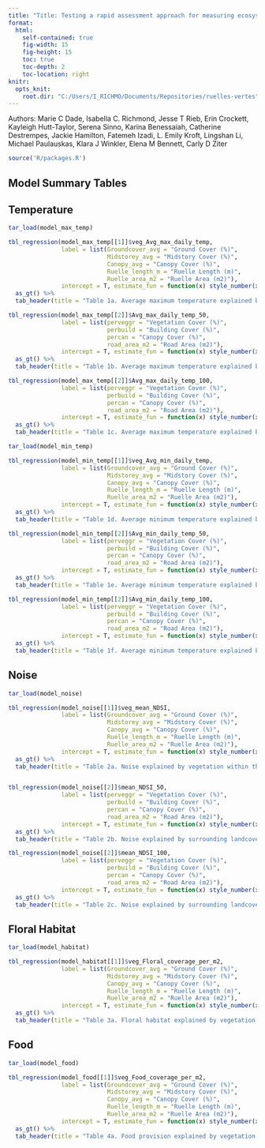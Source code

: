 ```yaml
---
title: "Title: Testing a rapid assessment approach for measuring ecosystem services in urban green alleys"
format: 
  html:
    self-contained: true
    fig-width: 15
    fig-height: 15
    toc: true
    toc-depth: 2
    toc-location: right
knitr:
  opts_knit:
    root.dir: "C:/Users/I_RICHMO/Documents/Repositories/ruelles-vertes"
---
```


Authors: Marie C Dade, Isabella C. Richmond, Jesse T Rieb, Erin Crockett, Kayleigh Hutt-Taylor, Serena Sinno, Karina Benessaiah, Catherine Destrempes, Jackie Hamilton, Fatemeh Izadi, L. Emily Kroft, Lingshan Li, Michael Paulauskas, Klara J Winkler, Elena M Bennett, Carly D Ziter



```r
source('R/packages.R')
```

## Model Summary Tables



## Temperature

```r
tar_load(model_max_temp)

tbl_regression(model_max_temp[[1]]$veg_Avg_max_daily_temp,
               label = list(Groundcover_avg = "Ground Cover (%)", 
                            Midstorey_avg = "Midstory Cover (%)",
                            Canopy_avg = "Canopy Cover (%)",
                            Ruelle_length_m = "Ruelle Length (m)",
                            Ruelle_area_m2 = "Ruelle Area (m2)"),
               intercept = T, estimate_fun = function(x) style_number(x, digits = 3)) %>% 
  as_gt() %>% 
  tab_header(title = "Table 1a. Average maximum temperature explained by vegetation within the ruelle and ruelle structure")

tbl_regression(model_max_temp[[2]]$Avg_max_daily_temp_50,
               label = list(perveggr = "Vegetation Cover (%)",
                            perbuild = "Building Cover (%)",
                            percan = "Canopy Cover (%)",
                            road_area_m2 = "Road Area (m2)"),
               intercept = T, estimate_fun = function(x) style_number(x, digits = 3)) %>% 
  as_gt() %>% 
  tab_header(title = "Table 1b. Average maximum temperature explained by surrounding landcover variables within a 50 m buffer surrounding the sensor")

tbl_regression(model_max_temp[[2]]$Avg_max_daily_temp_100,
               label = list(perveggr = "Vegetation Cover (%)",
                            perbuild = "Building Cover (%)",
                            percan = "Canopy Cover (%)",
                            road_area_m2 = "Road Area (m2)"),
               intercept = T, estimate_fun = function(x) style_number(x, digits = 3)) %>% 
  as_gt() %>% 
  tab_header(title = "Table 1c. Average maximum temperature explained by surrounding landcover variables within a 100 m buffer surrounding the sensor")

tar_load(model_min_temp)

tbl_regression(model_min_temp[[1]]$veg_Avg_min_daily_temp,
               label = list(Groundcover_avg = "Ground Cover (%)", 
                            Midstorey_avg = "Midstory Cover (%)",
                            Canopy_avg = "Canopy Cover (%)",
                            Ruelle_length_m = "Ruelle Length (m)",
                            Ruelle_area_m2 = "Ruelle Area (m2)"),
               intercept = T, estimate_fun = function(x) style_number(x, digits = 3)) %>% 
  as_gt() %>% 
  tab_header(title = "Table 1d. Average minimum temperature explained by vegetation within the ruelle and ruelle structure")

tbl_regression(model_min_temp[[2]]$Avg_min_daily_temp_50,
               label = list(perveggr = "Vegetation Cover (%)",
                            perbuild = "Building Cover (%)",
                            percan = "Canopy Cover (%)",
                            road_area_m2 = "Road Area (m2)"),
               intercept = T, estimate_fun = function(x) style_number(x, digits = 3)) %>% 
  as_gt() %>% 
  tab_header(title = "Table 1e. Average minimum temperature explained by surrounding landcover variables within a 50 m buffer surrounding the sensor")

tbl_regression(model_min_temp[[2]]$Avg_min_daily_temp_100,
               label = list(perveggr = "Vegetation Cover (%)",
                            perbuild = "Building Cover (%)",
                            percan = "Canopy Cover (%)",
                            road_area_m2 = "Road Area (m2)"),
               intercept = T, estimate_fun = function(x) style_number(x, digits = 3)) %>% 
  as_gt() %>% 
  tab_header(title = "Table 1f. Average minimum temperature explained by surrounding landcover variables within a 100 m buffer surrounding the sensor")


```

## Noise

```r
tar_load(model_noise)

tbl_regression(model_noise[[1]]$veg_mean_NDSI,
               label = list(Groundcover_avg = "Ground Cover (%)", 
                            Midstorey_avg = "Midstory Cover (%)",
                            Canopy_avg = "Canopy Cover (%)",
                            Ruelle_length_m = "Ruelle Length (m)",
                            Ruelle_area_m2 = "Ruelle Area (m2)"),
               intercept = T, estimate_fun = function(x) style_number(x, digits = 3)) %>% 
  as_gt() %>% 
  tab_header(title = "Table 2a. Noise explained by vegetation within the ruelle and ruelle structure")


tbl_regression(model_noise[[2]]$mean_NDSI_50,
               label = list(perveggr = "Vegetation Cover (%)",
                            perbuild = "Building Cover (%)",
                            percan = "Canopy Cover (%)",
                            road_area_m2 = "Road Area (m2)"),
               intercept = T, estimate_fun = function(x) style_number(x, digits = 3)) %>% 
  as_gt() %>% 
  tab_header(title = "Table 2b. Noise explained by surrounding landcover variables within a 50 m buffer surrounding the sensor")

tbl_regression(model_noise[[2]]$mean_NDSI_100,
               label = list(perveggr = "Vegetation Cover (%)",
                            perbuild = "Building Cover (%)",
                            percan = "Canopy Cover (%)",
                            road_area_m2 = "Road Area (m2)"),
               intercept = T, estimate_fun = function(x) style_number(x, digits = 3)) %>% 
  as_gt() %>% 
  tab_header(title = "Table 2c. Noise explained by surrounding landcover variables within a 100 m buffer surrounding the sensor")
```

## Floral Habitat

```r
tar_load(model_habitat)

tbl_regression(model_habitat[[1]]$veg_Floral_coverage_per_m2,
               label = list(Groundcover_avg = "Ground Cover (%)", 
                            Midstorey_avg = "Midstory Cover (%)",
                            Canopy_avg = "Canopy Cover (%)",
                            Ruelle_length_m = "Ruelle Length (m)",
                            Ruelle_area_m2 = "Ruelle Area (m2)"),
               intercept = T, estimate_fun = function(x) style_number(x, digits = 3)) %>% 
  as_gt() %>% 
  tab_header(title = "Table 3a. Floral habitat explained by vegetation within the ruelle and ruelle structure")


```

## Food

```r
tar_load(model_food)

tbl_regression(model_food[[1]]$veg_Food_coverage_per_m2,
               label = list(Groundcover_avg = "Ground Cover (%)", 
                            Midstorey_avg = "Midstory Cover (%)",
                            Canopy_avg = "Canopy Cover (%)",
                            Ruelle_length_m = "Ruelle Length (m)",
                            Ruelle_area_m2 = "Ruelle Area (m2)"),
               intercept = T, estimate_fun = function(x) style_number(x, digits = 3)) %>% 
  as_gt() %>% 
  tab_header(title = "Table 4a. Food provision explained by vegetation within the ruelle and ruelle structure")


```


